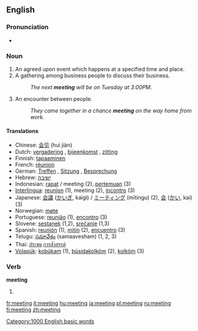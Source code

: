 ==English==

{{rank|physical|spring|troops|897|meeting|corner|spite|built}}

===Pronunciation===
*{{audio|en-us-meeting.ogg|Audio (US)}}

===Noun===
{{en-noun}}

# An agreed upon event which happens at a specified time and place.
# A gathering among business people to discuss their business.
#:''The next '''meeting''' will be on Tuesday at 3:00PM.''
# An encounter between people.
#:''They came together in a chance '''meeting''' on the way home from work.''

====Translations====
{{rfc-trans}}
*Chinese: [[会见]] (huì jiàn)
*Dutch: [[vergadering]] {{f}}, [[bijeenkomst]] {{f}}, [[zitting]] {{f}}
*Finnish: [[tapaaminen]]
*French: [[réunion]] {{f}}
*German: [[Treffen]] {{n}}, [[Sitzung]] {{f}}, [[Besprechung]] {{f}}
*Hebrew: [[ישיבה]]
*Indonesian: [[rapat]] / meeting (2), [[temu|pertemuan]] (3)
*[[Interlingua]]: [[reunion]] (1), meeting (2), [[incontro]] (3)
*Japanese: [[会議]] ([[かいぎ]], kaigi) / [[ミーティング]] (mītingu) (2), [[会]] ([[かい]], kai) (3)
*Norwegian: [[møte]]
*Portuguese: [[reunião]] {{f}} (1), [[encontro]] (3)
*Slovene: [[sestanek]] {{m}} (1,2), [[srečanje]] {{n}} (1,3) 
*Spanish: [[reunión]] {{f}} (1), [[mitin]] {{m}} (2), [[encuentro]] (3)
*Telugu: [[సమావేశం]] (samaavesham) (1, 2, 3)
*Thai: [[ประชุม]] [[การสังสรรค์]]
*[[Volapük]]: [[kobükam]] (1), [[büsidakolköm]] (2), [[kolköm]] (3)

===Verb===
'''meeting'''

# {{present participle of|meet}}

[[Category:1000 English basic words]]

[[fr:meeting]]
[[it:meeting]]
[[hu:meeting]]
[[ja:meeting]]
[[pl:meeting]]
[[ru:meeting]]
[[fi:meeting]]
[[zh:meeting]]